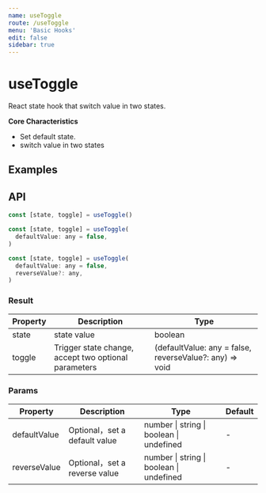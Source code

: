 ```yaml
---
name: useToggle
route: /useToggle
menu: 'Basic Hooks'
edit: false
sidebar: true
---
```



# useToggle

React state hook that switch value in two states.

**Core Characteristics**

* Set default state.
* switch value in two states

## Examples

<JackBox jsCode={Demo1CodeJsx} tsCode={Demo1CodeTsx} demoName='Basic usage' description='Default as a boolean toggle，use as same as useBoolean.'>
  <Demo1 />
</JackBox>

<JackBox jsCode={Demo2CodeJsx} tsCode={Demo2CodeTsx} demoName='Advanced' description='Accept two parameters, switch of them.'>
  <Demo2 />
</JackBox>

## API

```javascript
const [state, toggle] = useToggle()

const [state, toggle] = useToggle(
  defaultValue: any = false,
)

const [state, toggle] = useToggle(
  defaultValue: any = false,
  reverseValue?: any,
)
```

### Result

| Property | Description                                         | Type                 |
|----------|--------------------------------------|----------------------|
| state  | state value                         | boolean              |
| toggle | Trigger state change, accept two optional parameters | (defaultValue: any = false, reverseValue?: any) => void |

### Params

| Property | Description                                 | Type                   | Default |
|---------|----------------------------------------------|------------------------|--------|
| defaultValue | Optional，set a default value  | number \| string \| boolean \| undefined | -      |
| reverseValue | Optional，set a reverse value  | number \| string \| boolean \| undefined | -      |